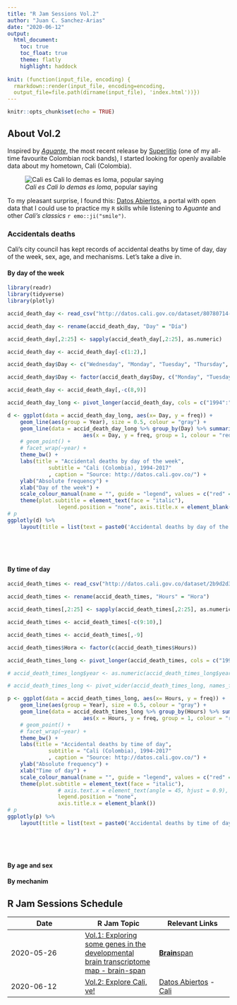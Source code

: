 ```yaml
---
title: "R Jam Sessions Vol.2"
author: "Juan C. Sanchez-Arias"
date: "2020-06-12"
output: 
  html_document:
    toc: true
    toc_float: true
    theme: flatly
    highlight: haddock
  
knit: (function(input_file, encoding) {
  rmarkdown::render(input_file, encoding=encoding, 
  output_file=file.path(dirname(input_file), 'index.html'))})
---
```


```r
knitr::opts_chunk$set(echo = TRUE)
```

## About Vol.2
Inspired by [*Aguante*](https://www.youtube.com/watch?v=XJNZ2Wc5IqQ), the most recent release by [Superlitio](https://en.wikipedia.org/wiki/Superlitio) (one of my all-time favourite Colombian rock bands), I started looking for openly available data about my hometown, Cali (Colombia).

![*Cali es Cali lo demas es loma*, popular saying](./img/cali.gif)

To my pleasant surprise, I found this: [Datos Abiertos](http://datos.cali.gov.co/), a portal with open data that I could use to practice my `R` skills while listening to *Aguante* and other *Cali's classics* `r emo::ji("smile")`. 

### Accidentals deaths {.tabset}
Cali's city council has kept records of accidental deaths by time of day, day of the week, sex, age, and mechanisms. Let's take a dive in.

#### By day of the week

```r

library(readr)
library(tidyverse)
library(plotly)

accid_death_day <- read_csv("http://datos.cali.gov.co/dataset/80780714-1eba-4aee-9096-49e36b41d424/resource/91b13049-7029-4db5-8525-961483fa49cb/download/muertes_accidentales_seg_n_d_a_de_ocurrencia_1994_-_2017.csv")

accid_death_day <- rename(accid_death_day, "Day" = "Día")

accid_death_day[,2:25] <- sapply(accid_death_day[,2:25], as.numeric)

accid_death_day <- accid_death_day[-c(1:2),]

accid_death_day$Day <- c("Wednesday", "Monday", "Tuesday", "Thursday", "Friday", "Saturday", "Sunday")

accid_death_day$Day <- factor(accid_death_day$Day, c("Monday", "Tuesday", "Wednesday", "Thursday", "Friday", "Saturday", "Sunday"))

accid_death_day <- accid_death_day[,-c(8,9)]

accid_death_day_long <- pivot_longer(accid_death_day, cols = c("1994":"2017"), names_to = "Year", values_to = "freq")

d <- ggplot(data = accid_death_day_long, aes(x= Day, y = freq)) + 
	geom_line(aes(group = Year), size = 0.5, colour = "gray") +
	geom_line(data = accid_death_day_long %>% group_by(Day) %>% summarise(freq = mean(freq)), 
						aes(x = Day, y = freq, group = 1, colour = "red"), size =1) +
	# geom_point() +
	# facet_wrap(~year) +
	theme_bw() +
	labs(title = "Accidental deaths by day of the week",
			 subtitle = "Cali (Colombia), 1994-2017"
			 , caption = "Source: http://datos.cali.gov.co/") +
	ylab("Absolute frequency") +
	xlab("Day of the week") +
	scale_colour_manual(name = "", guide = "legend", values = c("red" = "red"), labels = c("Media")) +
	theme(plot.subtitle = element_text(face = "italic"), 
				legend.position = "none", axis.title.x = element_blank())
# p
ggplotly(d) %>%
	layout(title = list(text = paste0('Accidental deaths by day of the week',
																		'<br>',
																		'<sup>',
																		'Cali (Colombia), 1994-2017 | Source: http://datos.cali.gov.co/',
																		'</sup>')))
```

#### By time of day

```r

accid_death_times <- read_csv("http://datos.cali.gov.co/dataset/2b9d2d3d-5d62-4035-bd9f-bc2543039e2f/resource/a0f29617-a5a5-4642-9c0d-7886d42514f8/download/muertes_accidentales_seg_n_hora_de_ocurrencia__1994_-_2017.csv")

accid_death_times <- rename(accid_death_times, "Hours" = "Hora")

accid_death_times[,2:25] <- sapply(accid_death_times[,2:25], as.numeric)

accid_death_times <- accid_death_times[-c(9:10),]

accid_death_times <- accid_death_times[,-9]

accid_death_times$Hora <- factor(c(accid_death_times$Hours))

accid_death_times_long <- pivot_longer(accid_death_times, cols = c("1994":"2017"), names_to = "Year", values_to = "freq")

# accid_death_times_long$year <- as.numeric(accid_death_times_long$year)

# accid_death_times_long <- pivot_wider(accid_death_times_long, names_from = Hora, values_from = freq)

p <- ggplot(data = accid_death_times_long, aes(x= Hours, y = freq)) + 
	geom_line(aes(group = Year), size = 0.5, colour = "gray") +
	geom_line(data = accid_death_times_long %>% group_by(Hours) %>% summarise(freq = mean(freq)), 
						aes(x = Hours, y = freq, group = 1, colour = "red"), size =1) +
	# geom_point() +
	# facet_wrap(~year) +
	theme_bw() +
	labs(title = "Accidental deaths by time of day",
			 subtitle = "Cali (Colombia), 1994-2017"
			 , caption = "Source: http://datos.cali.gov.co/") +
	ylab("Absolute frequency") +
	xlab("Time of day") +
	scale_colour_manual(name = "", guide = "legend", values = c("red" = "red"), labels = c("Media")) +
	theme(plot.subtitle = element_text(face = "italic"), 
				# axis.text.x = element_text(angle = 45, hjust = 0.9), 
				legend.position = "none",
				axis.title.x = element_blank())
# p
ggplotly(p) %>%
	layout(title = list(text = paste0('Accidental deaths by time of day',
																		'<br>',
																		'<sup>',
																		'Cali (Colombia), 1994-2017 | Source: http://datos.cali.gov.co/',
																		'</sup>')))
```

#### By age and sex

#### By mechanim

## R Jam Sessions Schedule
Date | R Jam Topic | Relevant Links
---| ---| ---|
2020-05-26 | [Vol.1: Exploring some genes in the developmental brain transcriptome map - brain-span](https://juansamdphd.github.io/rjam/vol_1) | [**Brain**span](http://www.brainspan.org/rnaseq/search/index.html)
2020-06-12 | [Vol.2: Explore Cali, ve!](https://juansamdphd.github.io/rjam/vol_2) | [Datos Abiertos](http://datos.cali.gov.co/) - [Cali](https://en.wikipedia.org/wiki/Cali)

